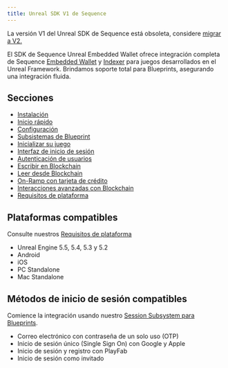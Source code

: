 ```yaml
---
title: Unreal SDK V1 de Sequence
---
```


La versión V1 del Unreal SDK de Sequence está obsoleta, considere [migrar a V2.](/sdk/unreal/migration)

El SDK de Sequence Unreal Embedded Wallet ofrece integración completa de Sequence [Embedded Wallet](/solutions/wallets/developers/embedded-wallet/overview) y [Indexer](/api-references/indexer/overview) para juegos desarrollados en el Unreal Framework. Brindamos soporte total para Blueprints, asegurando una integración fluida.

## Secciones

- [Instalación](/sdk/unreal/v1/installation)
- [Inicio rápido](/sdk/unreal/v1/quickstart)
- [Configuración](/sdk/unreal/v1/configuration)
- [Subsistemas de Blueprint](/sdk/unreal/v1/subsystems)
- [Inicializar su juego](/sdk/unreal/v1/bootstrap_game)
- [Interfaz de inicio de sesión](/sdk/unreal/v1/user_interfaces)
- [Autenticación de usuarios](/sdk/unreal/v1/authentication)
- [Escribir en Blockchain](/sdk/unreal/v1/write-to-blockchain)
- [Leer desde Blockchain](/sdk/unreal/v1/read-from-blockchain)
- [On-Ramp con tarjeta de crédito](/sdk/unreal/v1/onboard-user-funds)
- [Interacciones avanzadas con Blockchain](/sdk/unreal/v1/advanced)
- [Requisitos de plataforma](/sdk/unreal/v1/platforms)

## Plataformas compatibles
Consulte nuestros [Requisitos de plataforma](/sdk/unreal/v1/platforms)
- Unreal Engine 5.5, 5.4, 5.3 y 5.2
- Android
- iOS
- PC Standalone
- Mac Standalone

## Métodos de inicio de sesión compatibles
Comience la integración usando nuestro [Session Subsystem para Blueprints](/sdk/unreal/v1/authentication).
- Correo electrónico con contraseña de un solo uso (OTP)
- Inicio de sesión único (Single Sign On) con Google y Apple
- Inicio de sesión y registro con PlayFab
- Inicio de sesión como invitado